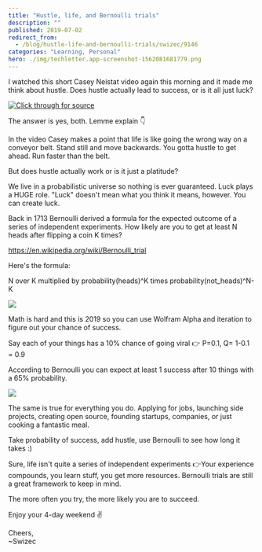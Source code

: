 ```yaml
---
title: "Hustle, life, and Bernoulli trials"
description: ""
published: 2019-07-02
redirect_from:
  - /blog/hustle-life-and-bernoulli-trials/swizec/9146
categories: "Learning, Personal"
hero: ./img/techletter.app-screenshot-1562081681779.png
---
```


I watched this short Casey Neistat video again this morning and it made me think about hustle. Does hustle actually lead to success, or is it all just luck?

[![Click through for source](./img/techletter.app-screenshot-1562081681779.png)](https://www.youtube.com/watch?v=L9VBpbnXhWk)

The answer is yes, both. Lemme explain 👇

In the video Casey makes a point that life is like going the wrong way on a conveyor belt. Stand still and move backwards. You gotta hustle to get ahead. Run faster than the belt.

But does hustle actually work or is it just a platitude?

We live in a probabilistic universe so nothing is ever guaranteed. Luck plays a HUGE role. "Luck" doesn't mean what you think it means, however. You can create luck.

Back in 1713 Bernoulli derived a formula for the expected outcome of a series of independent experiments. How likely are you to get at least N heads after flipping a coin K times?

https://en.wikipedia.org/wiki/Bernoulli_trial

Here's the formula:

N over K multiplied by probability(heads)^K times probability(not_heads)^N-K

![](./img/a80ecac090a3994h.svg)

Math is hard and this is 2019 so you can use Wolfram Alpha and iteration to figure out your chance of success.

Say each of your things has a 10% chance of going viral 👉 P=0.1, Q= 1-0.1 = 0.9

According to Bernoulli you can expect at least 1 success after 10 things with a 65% probability.

[![](./img/Mua3GPg.png)](https://www.wolframalpha.com/input/?i=10+trials+p%3D0.1)

The same is true for everything you do. Applying for jobs, launching side projects, creating open source, founding startups, companies, or just cooking a fantastic meal.

Take probability of success, add hustle, use Bernoulli to see how long it takes :)

Sure, life isn't quite a series of independent experiments 👉Your experience compounds, you learn stuff, you get more resources. Bernoulli trials are still a great framework to keep in mind.

The more often you try, the more likely you are to succeed.

Enjoy your 4-day weekend ✌️

Cheers,  
~Swizec
